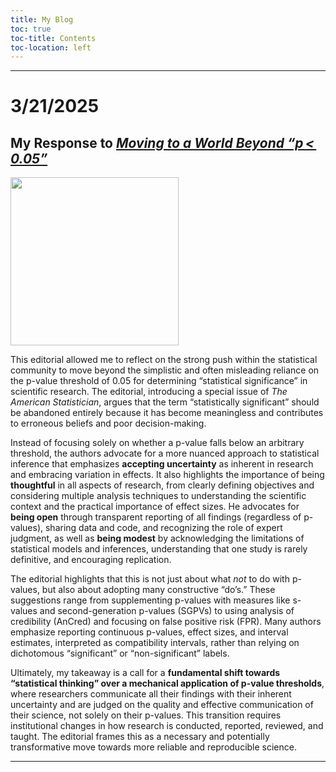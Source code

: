---
title: My Blog
toc: true
toc-title: Contents
toc-location: left
---

------------------------------------------------------------------------

# 3/21/2025

##             My Response to [*Moving to a World Beyond “p \< 0.05”*](https://amstat.tandfonline.com/toc/utas20/73/sup1)

![](images/clipboard-2658675310.png){fig-align="center" width="269"}

This editorial allowed me to reflect on the strong push within the statistical community to move beyond the simplistic and often misleading reliance on the p-value threshold of 0.05 for determining "statistical significance" in scientific research. The editorial, introducing a special issue of *The American Statistician*, argues that the term "statistically significant" should be abandoned entirely because it has become meaningless and contributes to erroneous beliefs and poor decision-making.

Instead of focusing solely on whether a p-value falls below an arbitrary threshold, the authors advocate for a more nuanced approach to statistical inference that emphasizes **accepting uncertainty** as inherent in research and embracing variation in effects. It also highlights the importance of being **thoughtful** in all aspects of research, from clearly defining objectives and considering multiple analysis techniques to understanding the scientific context and the practical importance of effect sizes. He advocates for **being open** through transparent reporting of all findings (regardless of p-values), sharing data and code, and recognizing the role of expert judgment, as well as **being modest** by acknowledging the limitations of statistical models and inferences, understanding that one study is rarely definitive, and encouraging replication.

The editorial highlights that this is not just about what *not* to do with p-values, but also about adopting many constructive "do's." These suggestions range from supplementing p-values with measures like s-values and second-generation p-values (SGPVs) to using analysis of credibility (AnCred) and focusing on false positive risk (FPR). Many authors emphasize reporting continuous p-values, effect sizes, and interval estimates, interpreted as compatibility intervals, rather than relying on dichotomous "significant" or "non-significant" labels.

Ultimately, my takeaway is a call for a **fundamental shift towards "statistical thinking" over a mechanical application of p-value thresholds**, where researchers communicate all their findings with their inherent uncertainty and are judged on the quality and effective communication of their science, not solely on their p-values. This transition requires institutional changes in how research is conducted, reported, reviewed, and taught. The editorial frames this as a necessary and potentially transformative move towards more reliable and reproducible science.

------------------------------------------------------------------------
